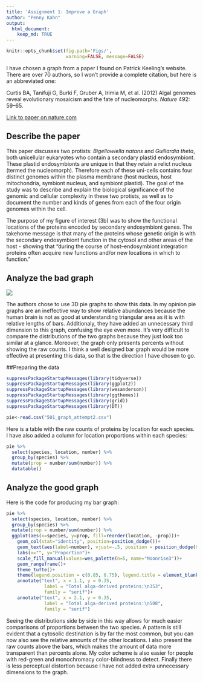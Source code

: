 ```yaml
---
title: 'Assignment 1: Improve a Graph'
author: "Penny Kahn"
output: 
  html_document:
    keep_md: TRUE
---
```

```r
knitr::opts_chunk$set(fig.path='Figs/',
                      warning=FALSE, message=FALSE)
```

I have chosen a graph from a paper I found on Patrick Keeling's website. There are over 70 authors, so I won't provide a complete citation, but here is an abbreviated one:

Curtis BA, Tanifuji G, Burki F, Gruber A, Irimia M, et al. (2012) Algal genomes reveal evolutionary mosaicism and the fate of nucleomorphs. _Nature_ 492: 59–65.

[Link to paper on nature.com](https://www.nature.com/articles/nature11681)


## Describe the paper
This paper discusses two protists: _Bigellowiella natans_ and _Guillardia theta_, both unicellular eukaryotes who contain a secondary plastid endosymbiont. These plastid endosymbionts are unique in that they retain a relict nucleus (termed the nucleomorph). Therefore each of these uni-cells contains four distinct genomes within the plasma membrane (host nucleus, host mitochondria, symbiont nucleus, and symbiont plastid). The goal of the study was to describe and explain the biological significance of the genomic and cellular complexity in these two protists, as well as to document the number and kinds of genes from each of the four origin genomes within the cell. 

The purpose of my figure of interest (3b) was to show the functional locations of the proteins encoded by secondary endosymbiont genes. The takehome message is that many of the proteins whose genetic origin is with the secondary endosymbiont function in the cytosol and other areas of the host - showing that
"during the course of host–endosymbiont integration proteins often acquire new functions and/or new locations in which to function." 

## Analyze the bad graph

![](https://pennykahn.github.io/biol501/pat_graph2.png)


The authors chose to use 3D pie graphs to show this data. In my opinion pie graphs are an ineffective way to show relative abundances because the human brain is not as good at understanding triangular area as it is with relative lengths of bars. Additionaly, they have added an unnecessary third dimension to this graph, confusing the eye even more. It's very difficult to compare the distributions of the two graphs because they just look too similar at a glance. Moreover, the graph only presents percents without showing the raw counts. I think a well designed bar graph would be more effective at presenting this data, so that is the direction I have chosen to go.

##Preparing the data
```r
suppressPackageStartupMessages(library(tidyverse))
suppressPackageStartupMessages(library(ggplot2))
suppressPackageStartupMessages(library(wesanderson))
suppressPackageStartupMessages(library(ggthemes))
suppressPackageStartupMessages(library(grid))
suppressPackageStartupMessages(library(DT))
```
```r
pie<-read.csv("501_graph_attempt2.csv")
```

Here is a table with the raw counts of proteins by location for each species. I have also added a column for location proportions within each species:

```r
pie %>% 
  select(species, location, number) %>% 
  group_by(species) %>% 
  mutate(prop = number/sum(number)) %>% 
  datatable()
```

## Analyze the good graph
Here is the code for producing my bar graph:
```r
pie %>%
  select(species, location, number) %>%
  group_by(species) %>%
  mutate(prop = number/sum(number)) %>%
  ggplot(aes(x=species, y=prop, fill=reorder(location, -prop)))+
    geom_col(stat="identity", position=position_dodge())+
    geom_text(aes(label=number), vjust=-.5, position = position_dodge(0.9), size=3.5)+
    labs(x="", y="Proportion")+
    scale_fill_manual(values=wes_palette(n=5, name="Moonrise3"))+
    geom_rangeframe()+
    theme_tufte()+
    theme(legend.position = c(0.85, 0.75), legend.title = element_blank(), axis.text.x=element_text(size=14, face="italic", color="black"), axis.title = element_text(size=12))+
    annotate("text", x = 1.1, y = 0.35,
              label = "Total alga-derived proteins:\n353",
              family = "serif")+
    annotate("text", x = 2.1, y = 0.35,
              label = "Total alga-derived proteins:\n508",
              family = "serif")
```

Seeing the distributions side by side in this way allows for much easier comparisons of proportions between the two species. A pattern is still evident that a cytosolic destination is by far the most common, but you can now also see the relative amounts of the other locations. I also present the raw counts above the bars, which makes the amount of data more transparent than percents alone. My color scheme is also easier for people with red-green and monochromacy color-blindness to detect. Finally there is less perceptual distortion because I have not added extra unnecessary dimensions to the graph.